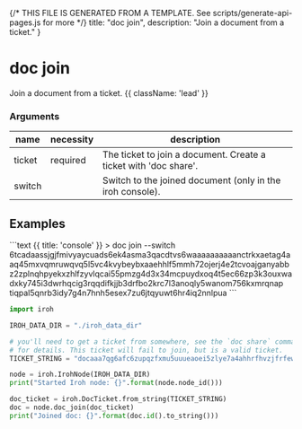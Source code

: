 {/* THIS FILE IS GENERATED FROM A TEMPLATE. See scripts/generate-api-pages.js for more */}
    title: "doc join",
    description: "Join a document from a ticket."
}

<div className='not-prose mb-5'>
    <Breadcrumbs pages={[
        { name: 'API', href: '/docs/api', current: false },
        { name: 'doc join', href: '/docs/api/doc-join', current: true },
    ]} />
</div>

# doc join

Join a document from a ticket. {{ className: 'lead' }}


### Arguments

| name | necessity | description |
| ---- | --------- | ----------- |
| ticket  | required | The ticket to join a document. Create a ticket with &#39;doc share&#39;. |
| switch  |  | Switch to the joined document (only in the iroh console). |



## Examples

<CodeGroup title="doc join">
```text {{ title: 'console' }}
> doc join --switch 6tcadaassjgjfmivyaycuads6ek4asma3qacdtvs6waaaaaaaaaanctrkxaetag4aaq45mxvqmruwqvq5l5vc4kvybeybxaaehhlf5mmh72ojerj4e2tcvoajganyabbz2zplnqhpyekxzhlfzyvlqcai55pmzg4d3x34mcpuydxoq4t5ec66zp3k3ouxwadxky745i3dwrhqcig3rqqdifkjjb3drfbo2krc7l3anoqly5wanom756kxmrqnap
tiqpal5qnrb3idy7g4n7hnh5esex7zu6jtqyuwt6hr4iq2nnlpua
```

```python {{ title: 'python' }}
import iroh

IROH_DATA_DIR = "./iroh_data_dir"

# you'll need to get a ticket from somewhere, see the `doc share` command documentation
# for details. This ticket will fail to join, but is a valid ticket.
TICKET_STRING = "docaaa7qg6afc6zupqzfxmu5uuueaoei5zlye7a4ahhrfhvzjfrfewozgybl5kkl6u6fqcnjxvdkoihq3nbsqczxeulfsqvatb2qh3bwheoyahacitior2ha4z2f4xxk43fgewtcltemvzhaltjojxwqltomv2ho33snmxc6biajjeteswek4ambkabzpcfoajganyabbz2zplaaaaaaaaaagrjyvlqcjqdoaaioowl2ygi2likyov62rofk4asma3qacdtvs6whqsdbizopsefrrkx"

node = iroh.IrohNode(IROH_DATA_DIR)
print("Started Iroh node: {}".format(node.node_id()))

doc_ticket = iroh.DocTicket.from_string(TICKET_STRING)
doc = node.doc_join(doc_ticket)
print("Joined doc: {}".format(doc.id().to_string()))

```


</CodeGroup>
